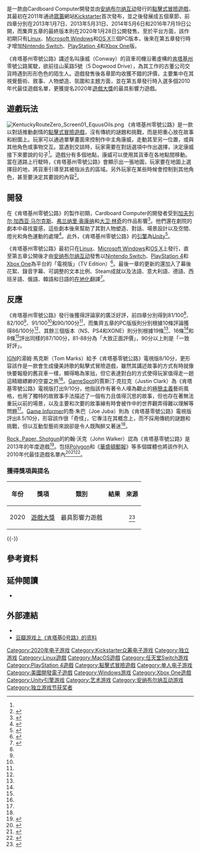 {{noteTA
|G1 = Games
|G2 = 文學
|1 = zh-hans:加西亚; zh-hant:賈西亞;
|2 = zh-cn:林奇; zh-tw:林區; zh-hk:連治;
|3 = zh-hans:肯塔基0号路; zh-hant:肯塔基州零號公路;
}}
{{Infobox video game
| title = 肯塔基州零號公路
| english = Kentucky Route Zero
| image = Kentucky Route Zero title.jpg
| caption = 《肯塔基州零號公路》電視版封面
| developer = Cardboard Computer
| publisher = [[安纳布尔纳互动|安纳布尔纳互动]]
| designer = {{unbulleted list|{{link-en|班·巴比特|Ben Babbitt}}|傑克·艾略特（Jake Elliott）|塔馬斯·凱門斯（Tamas Kemenczy）}}
| artist = 塔馬斯·凱門斯
| writer = 傑克·艾略特
| programmer = {{unbulleted list|傑克·艾略特|塔馬斯·凱門斯}}
| composer = 班·巴比特
| platforms = {{unbulleted list|[[Linux|Linux]]|[[Microsoft_Windows|Microsoft Windows]]|[[OS_X|OS X]]|[[Nintendo_Switch|Nintendo Switch]]|[[PlayStation_4|PlayStation 4]]|[[Xbox_One|Xbox One]]}}
| released = {{collapsible list|title={{nobold|2020年1月28日}}|'''第一章'''|2013年1月7日|'''第二章'''|2013年5月31日|'''第三章'''|2014年5月6日|'''第四章'''|2016年7月19日|'''第五章'''|2020年1月28日}}
| genre = [[點擊式冒險遊戲|點擊式冒險遊戲]]
| modes = [[單人電子遊戲|單人]]
| engine = [[Unity_(遊戲引擎)|Unity]]
}}
{{vgname|肯塔基州零號公路|en=Kentucky Route Zero|cn=肯塔基0号路|tw=肯塔基州零號公路|aka=肯塔基零號公路}}是一款由Cardboard Computer開發並由[[安纳布尔纳互动|安纳布尔纳互动]]發行的[[點擊式冒險遊戲|點擊式冒險遊戲]]，其最初在2011年通過[[眾籌|眾籌]]網站[[Kickstarter|Kickstarter]]首次發布，並之後發展成五個章節，前四章分別在2013年1月7日、2013年5月31日、2014年5月6日和2016年7月19日公開，而集齊五章的最終版本則在2020年1月28日公開發售。至於平台方面，該作初期只有[[Linux|Linux]]、[[Microsoft_Windows|Microsoft Windows]]和[[OS_X|OS X]]三個PC版本，後來在第五章發行時才增加[[Nintendo_Switch|Nintendo Switch]]、[[PlayStation_4|PlayStation 4]]和[[Xbox_One|Xbox One]]版。

《肯塔基州零號公路》講述名叫康威（Conway）的貨車司機沿著虛構的[[肯塔基州|肯塔基州]]零號公路駕駛，欲前往山茱路5號（5 Dogwood Drive），為其工作的古董公司交貨時遇到形形色色的陌生人。遊戲發售後各章節均收獲不錯的評價，主要集中在其視覺藝術、敘事、人物塑造、氛圍和主題方面，並在第五章發行時入選多個2010年代最佳遊戲名單，更獲提名2020年[[遊戲大獎|遊戲大獎]]的最具影響力遊戲。

== 遊戲玩法 ==
[[File:KentuckyRouteZero_Screen01_EquusOils.png|thumb]]
《肯塔基州零號公路》是一款以對話推動劇情的[[點擊式冒險遊戲|點擊式冒險遊戲]]，沒有傳統的謎題和挑戰，而是把重心放在故事和紛圍上。玩家可以通過單擊畫面來控制作中主角康威，走動其至另一位置，或與其他角色或事物交互。當遇到交談時，玩家需要在對話選項中作出選擇，決定康威接下來要說的句子<ref name=gameplay/>。遊戲分有多個地點，康威可以使用其貨車在各地點間移動。當在道路上行駛時，《肯塔基州零號公路》會顯示出一張地圖，玩家要在地圖上選擇目的地，將貨車引導至其被指派去的區域。另外玩家在某些時候會控制到其他角色，甚至要決定其要說的內容<ref name=gameplay>{{cite web |url=http://www.creativeapplications.net/games/kentucky-route-zero-mysterious-narrative-by-cardboard-computer/ |title=Kentucky Route Zero – Mysterious narrative by Cardboard Computer |first=Andrey |last=Yelbayev |date=2013-01-18 |publisher=Creative Applications Network |access-date=2013-07-06 |archive-date=2020-10-30 |archive-url=https://web.archive.org/web/20201030132914/https://www.creativeapplications.net/games/kentucky-route-zero-mysterious-narrative-by-cardboard-computer/ |dead-url=no }}</ref>。

== 開發 ==
在《肯塔基州零號公路》的製作初期，Cardboard Computer的開發者受到[[加夫列尔·加西亚·马尔克斯|加夫列尔·加西亚·马尔克斯]]、[[弗兰纳里·奥康纳|弗兰纳里·奥康纳]]和[[大卫·林奇|大卫·林奇]]的作品影響<ref>{{Cite web|url=http://gameological.com/2013/01/jake-elliott-writer-and-designer-of-kentucky-route-zero/|title=Jake Elliott, writer and designer of Kentucky Route Zero|last=Smith|first=Ryan|work=The Gameological Society|publisher=[[The_Onion|Onion Inc.]]|date=2013-01-22|access-date=2016-07-26|quote=Tamas and I are always talking about David Lynch, and he's a huge influence on us as far as tone.|archive-date=2019-09-15|archive-url=https://web.archive.org/web/20190915215327/http://gameological.com/2013/01/jake-elliott-writer-and-designer-of-kentucky-route-zero/|dead-url=no}}</ref>。他們還在劇院的劇本中尋找靈感，這些劇本後來幫助了其對人物塑造、對話、場景設計以及空間、燈光和角色運動的處理<ref>{{cite web|url=http://www.eurogamer.net/articles/2014-07-27-where-literature-and-gaming-collide|title=Where literature and gaming collide|last=McMullan|first=Thomas|date=2014-07-27|work=[[Eurogamer|Eurogamer]]|publisher=Gamer Network|access-date=2014-07-28|archive-date=2021-03-08|archive-url=https://web.archive.org/web/20210308124659/https://www.eurogamer.net/articles/2014-07-27-where-literature-and-gaming-collide|dead-url=no}}</ref>。此外，《肯塔基州零號公路》的[[游戏引擎|引擎]]為[[Unity_(遊戲引擎)|Unity]]<ref name="Unity">{{cite web |title=Zero Dark Purdy: Kentucky Route Zero by Cardboard Computer |url=https://unity3d.com/showcase/case-stories/cardboardcomputer-kentuckyroutezero |website=unity3d.com |access-date=2020-02-04 |date=2013-03-21 |archive-date=2021-01-23 |archive-url=https://web.archive.org/web/20210123164021/https://unity3d.com/showcase/case-stories/cardboardcomputer-kentuckyroutezero |dead-url=no }}</ref>。

《肯塔基州零號公路》最初只在[[Linux|Linux]]、[[Microsoft_Windows|Microsoft Windows]]和[[OS_X|OS X]]上發行，直至第五章公開後才由[[安纳布尔纳互动|安纳布尔纳互动]]發售以[[Nintendo_Switch|Nintendo Switch]]、[[PlayStation_4|PlayStation 4]]和[[Xbox_One|Xbox One]]為平台的「電視版」（TV Edition）<ref>{{Cite web|url=http://cardboardcomputer.com/2017/09/07/notes-on-the-tv-edition/|title=» Notes on the TV Edition - Cardboard Computer|website=cardboardcomputer.com|language=en|access-date=2018-10-06|archive-date=2017-09-08|archive-url=https://web.archive.org/web/20170908053213/http://cardboardcomputer.com/2017/09/07/notes-on-the-tv-edition/|dead-url=no}}</ref>。最後一章的更新的還加入了幕後花絮、錄音字幕、可調整的文本比例、Steam成就以及法語、意大利語、德語、西班牙語、俄語、韓語和日語的[[在地化|在地化]]翻譯<ref>{{Cite web|url=https://steamcommunity.com/games/231200/announcements/detail/1689348020236085942|title=Kentucky Route Zero Act V is Available Now|date=2020-01-28|website=steamcommunity.com|language=en|access-date=2020-01-29|archive-date=2020-02-06|archive-url=https://web.archive.org/web/20200206232227/https://steamcommunity.com/games/231200/announcements/detail/1689348020236085942|dead-url=no}}</ref>。

== 反應 ==
{{VG Series Reviews
| game1 = 肯塔基州零號公路 – 第一章
| mc1 = 81/100<ref name=act1>{{cite web |url=https://www.metacritic.com/game/pc/kentucky-route-zero---act-i |title=Kentucky Route Zero – Act I for PC Reviews |website=[[Metacritic|Metacritic]] |publisher=[[CBS_Interactive|CBS Interactive]] |access-date=2016-08-14 |archive-date=2021-04-13 |archive-url=https://web.archive.org/web/20210413224507/https://www.metacritic.com/game/pc/kentucky-route-zero---act-i |dead-url=no }}</ref>
| game2 = 肯塔基州零號公路 – 第二章
| mc2 = 82/100<ref name=act2>{{cite web |url=https://www.metacritic.com/game/pc/kentucky-route-zero---act-ii |title=Kentucky Route Zero – Act II for PC Reviews |website=[[Metacritic|Metacritic]] |publisher=[[CBS_Interactive|CBS Interactive]] |access-date=2016-08-14 |archive-date=2020-11-19 |archive-url=https://web.archive.org/web/20201119080844/https://www.metacritic.com/game/pc/kentucky-route-zero---act-ii |dead-url=no }}</ref>
| game3 = 肯塔基州零號公路 – 第三章
| mc3 = 91/100<ref name=act3>{{cite web |url=https://www.metacritic.com/game/pc/kentucky-route-zero---act-iii |title=Kentucky Route Zero – Act III for PC Reviews |website=[[Metacritic|Metacritic]] |publisher=[[CBS_Interactive|CBS Interactive]] |access-date=2016-08-14 |archive-date=2020-08-07 |archive-url=https://web.archive.org/web/20200807042345/https://www.metacritic.com/game/pc/kentucky-route-zero---act-iii |dead-url=no }}</ref>
| game4 = 肯塔基州零號公路 – 第四章
| mc4 = 90/100<ref name=act4>{{cite web |url=https://www.metacritic.com/game/pc/kentucky-route-zero---act-iv |title=Kentucky Route Zero – Act IV for PC Reviews |website=[[Metacritic|Metacritic]] |publisher=[[CBS_Interactive|CBS Interactive]] |access-date=2016-08-14 |archive-date=2020-12-19 |archive-url=https://web.archive.org/web/20201219095051/https://www.metacritic.com/game/pc/kentucky-route-zero---act-iv |dead-url=no }}</ref>
| game5 = 肯塔基州零號公路
| mc5 = PC：86/100<ref name=pc>{{cite web |url=https://www.metacritic.com/game/pc/kentucky-route-zero |title=Kentucky Route Zero for PC Reviews |website=[[Metacritic|Metacritic]] |publisher=[[CBS_Interactive|CBS Interactive]] |access-date=2020-07-23 |archive-date=2020-10-10 |archive-url=https://web.archive.org/web/20201010025215/https://www.metacritic.com/game/pc/kentucky-route-zero |dead-url=no }}</ref><br />NS：87/100<ref name=ns>{{cite web |url=https://www.metacritic.com/game/switch/kentucky-route-zero-tv-edition |title=Kentucky Route Zero: TV Edition for Switch Reviews |website=[[Metacritic|Metacritic]] |publisher=[[CBS_Interactive|CBS Interactive]] |access-date=2020-11-19 |archive-date=2020-10-29 |archive-url=https://web.archive.org/web/20201029235859/https://www.metacritic.com/game/switch/kentucky-route-zero-tv-edition |dead-url=no }}</ref><br />PS4：88/100<ref name=ps4>{{cite web |url=https://www.metacritic.com/game/playstation-4/kentucky-route-zero-tv-edition |title=Kentucky Route Zero: TV Edition for PlayStation 4 Reviews |website=[[Metacritic|Metacritic]] |publisher=[[CBS_Interactive|CBS Interactive]] |access-date=2020-11-19 |archive-date=2020-11-08 |archive-url=https://web.archive.org/web/20201108004129/https://www.metacritic.com/game/playstation-4/kentucky-route-zero-tv-edition |dead-url=no }}</ref><br />XONE：87/100<ref name=xone>{{cite web |url=https://www.metacritic.com/game/xbox-one/kentucky-route-zero-tv-edition |title=Kentucky Route Zero: TV Edition for Xbox One Reviews |website=[[Metacritic|Metacritic]] |publisher=[[CBS_Interactive|CBS Interactive]] |access-date=2020-11-19 |archive-date=2020-11-07 |archive-url=https://web.archive.org/web/20201107081430/https://www.metacritic.com/game/xbox-one/kentucky-route-zero-tv-edition |dead-url=no }}</ref>
}}
{{VG Reviews
| title = 肯塔基州零號公路 電視版
| IGN = 8/10<ref name=IGN>{{cite web|url=https://www.ign.com/articles/kentucky-route-zero-review|title=Kentucky Route Zero Review|publisher=[[IGN|IGN]]|date=2020-04-29|author=Tom Marks|accessdate=2021-02-15|archive-date=2021-02-26|archive-url=https://web.archive.org/web/20210226134134/https://www.ign.com/articles/kentucky-route-zero-review|dead-url=no}}</ref>
| GI = 8.5/10<ref name=GI>{{cite web|url=https://www.gameinformer.com/review/kentucky-route-zero/kentucky-route-zero-review-a-surreal-road-trip|title=Kentucky Route Zero Review – A Surreal Road Trip|publisher=[[Game_Informer|Game Informer]]|date=2020-01-27|author=Joe Juba|accessdate=2021-02-15|archive-date=2021-02-25|archive-url=https://web.archive.org/web/20210225232748/https://www.gameinformer.com/review/kentucky-route-zero/kentucky-route-zero-review-a-surreal-road-trip|dead-url=no}}</ref>
| GSpot = 9/10<ref name=GS>{{cite web|url=https://www.gamespot.com/reviews/kentucky-route-zero-review-where-the-streets-have-/1900-6417404/|title=Kentucky Route Zero Review - Where The Streets Have No Name|publisher=[[GameSpot|GameSpot]]|date=2020-02-05|author=Justin Clark|accessdate=2021-02-15|archive-date=2020-12-08|archive-url=https://web.archive.org/web/20201208202236/https://www.gamespot.com/reviews/kentucky-route-zero-review-where-the-streets-have-/1900-6417404/|dead-url=no}}</ref>
| PCGUS = 87/100<ref name=PCG>{{cite web|url=https://www.pcgamer.com/kentucky-route-zero-season-review/|title=KENTUCKY ROUTE ZERO REVIEW|publisher=[[PC_Gamer|PC Gamer]]|date=2020-02-12|author=Rachel Watts|accessdate=2021-02-15|archive-date=2020-10-02|archive-url=https://web.archive.org/web/20201002201406/https://www.pcgamer.com/kentucky-route-zero-season-review/|dead-url=no}}</ref>
}}

《肯塔基州零號公路》發行後獲得評論家的廣泛好評，前四章分別得到81/100<ref name=act1/>、82/100<ref name=act2/>、91/100<ref name=act3/>和90/100分<ref name=act4/>，而集齊五章的PC版版則分別根據10條評論獲得86/100分<ref name=pc/>、其餘三個版本（NS、PS4和XONE）則分別根據19條<ref name=ns/>、16條<ref name=ps4/>和8條<ref name=xone/>評出同樣的87/100分，81-88分為「大致正面評價」，90分以上則是「一致好評」。

[[IGN|IGN]]的湯姆·馬克斯（Tom Marks）給予《肯塔基零號公路》電視版8/10分，更形容該作是一款會生成優美詩歌的點擊式冒險遊戲，雖然其講述故事的方式有時就像快要報廢的舊貨車一樣，顯得略為笨拙，但它表達對白的方式使得玩家值得走一趟這精緻縹緲的空靈之旅<ref name=IGN/>。[[GameSpot|GameSpot]]的賈斯汀·克拉克（Justin Clark）為《肯塔基零號公路》電視版打出9/10分，他指該作有著令人嘆為觀止的[[極簡主義|極簡主義]]藝術風格，也用了獨特的故敘事手法描述了一個有力且值得沉思的故事，但也存在著無法重玩以前的場景，以及主要和次要的故事線有時會被作中的世界觀弄得難以理解等問題<ref name=GS/>。[[Game_Informer|Game Informer]]的喬·朱巴（Joe Juba）則為《肯塔基零號公路》電視版評出8.5/10分，形容該作很「奇怪」，它專注在其概念上，而不採用傳統的謎題和挑戰，但以互動型藝術來說卻是令人既陶醉又著迷<ref name=GI/>。

[[Rock,_Paper,_Shotgun|Rock, Paper, Shotgun]]的約翰·沃克（John Walker）認為《肯塔基零號公路》是2013年的年度遊戲<ref>{{cite web|url=http://www.rockpapershotgun.com/2013/12/24/the-amazing-astonishing-rps-advent-calendar-day-24/|title=The Amazing & Astonishing RPS Advent Calendar: Day 24|last=Walker|first=John|author2=Rossignol, Jim|author3=Meer, Alec|author4=Smith, Adam|author5=Grayson, Nathan|date=2013-12-24|work=[[Rock,_Paper,_Shotgun|Rock, Paper, Shotgun]]|access-date=2013-12-24|archive-date=2021-01-24|archive-url=https://web.archive.org/web/20210124153313/https://www.rockpapershotgun.com/2013/12/24/the-amazing-astonishing-rps-advent-calendar-day-24/|dead-url=no}}</ref>。包括[[Polygon|Polygon]]和《[[華盛頓郵報|華盛頓郵報]]》等多個媒體也將該作列入2010年代最佳遊戲名單內<ref>{{cite web |url=https://www.polygon.com/features/2019/11/4/20947389/best-games-2019-2010-ps4-switch-xbox-pc-10-1 |title=The 100 best games of the decade (2010–2019): 10–1 |author=Polygon Staff |date=2019-11-04 |publisher=[[Polygon_(website)|Polygon]] |access-date=2019-11-04 |archive-date=2021-04-24 |archive-url=https://web.archive.org/web/20210424031125/https://www.polygon.com/features/2019/11/4/20947389/best-games-2019-2010-ps4-switch-xbox-pc-10-1 |dead-url=no }}</ref><ref>{{cite web |url=https://www.pastemagazine.com/games/best-of-the-decade/best-videogames-of-the-decade/#3-kentucky-route-zero |title=The 100 Best Videogames of the 2010s: #3 |author=Garrett Martin, Holly Green and the Paste Games Writers |date=2019-10-11 |publisher=Paste |access-date=2020-05-06 |archive-date=2021-01-26 |archive-url=https://web.archive.org/web/20210126222018/https://www.pastemagazine.com/games/best-of-the-decade/best-videogames-of-the-decade/#3-kentucky-route-zero |dead-url=no }}</ref><ref>{{cite web |url=https://www.washingtonpost.com/video-games/reviews/kentucky-route-zero-is-soulful-evocative-one-most-important-games-last-decade/ |title=Kentucky Route Zero review |author=Elise Favis |date=2020-01-27 |work=[[Washington_Post|Washington Post]] |access-date=2020-05-06 |archive-date=2020-07-23 |archive-url=https://web.archive.org/web/20200723164653/https://www.washingtonpost.com/video-games/reviews/kentucky-route-zero-is-soulful-evocative-one-most-important-games-last-decade/ |dead-url=no }}</ref>。

=== 獲得獎項與提名 ===
{| class="wikitable sortable"
!年份
!獎項
!類別
!結果
!來源
|-
|style="text-align:center;" |2020
|style="text-align:center;" |[[遊戲大獎|遊戲大獎]]
|最具影響力遊戲
| {{Nominated}}
|style="text-align:center;" |<ref>{{cite web |url=https://www.forbes.com/sites/paultassi/2020/12/11/heres-the-game-awards-2020-winner-list-with-a-near-total-last-of-us-sweep/ |title=Here's The Game Awards 2020 Winners List With A Near-Total 'Last Of Us' Sweep |work=[[Forbes|Forbes]] |last=Tassi |first=Paul |date=2020-12-11 |access-date=2021-02-14 |archive-date=2020-12-11 |archive-url=https://web.archive.org/web/20201211123633/https://www.forbes.com/sites/paultassi/2020/12/11/heres-the-game-awards-2020-winner-list-with-a-near-total-last-of-us-sweep/ |dead-url=no }}</ref>
|}
{{-}}

== 參考資料 ==
{{reflist|2}}

== 延伸閱讀 ==
{{refbegin}}
* {{Cite web |last1=Plante |first1=Chris |title=Why Kentucky Route Zero is the most important game of the decade |work=[[Polygon_(website)|Polygon]] |date=2019-11-12 |url=https://www.polygon.com/2019/11/12/20960055/kentucky-route-zero-the-most-important-game-of-the-decade |language=en-US |access-date=2019-11-13 |9= |archive-date=2021-04-21 |archive-url=https://web.archive.org/web/20210421154710/https://www.polygon.com/2019/11/12/20960055/kentucky-route-zero-the-most-important-game-of-the-decade |dead-url=no }}
{{refend}}

== 外部連結 ==
{{sisterlinks|d=Q6392377|display=肯塔基州零號公路|n=no|b=no|v=no|voy=no|m=no|mw=no|wikt=no|s=no|species=no|c=Category:Kentucky Route Zero screenshots}}
* {{Official website|http://kentuckyroutezero.com/}}
* [https://www.douban.com/game/26243467/ 豆瓣游戏上《肯塔基0号路》的资料] {{Wayback|url=https://www.douban.com/game/26243467/ |date=20210210170256 }}{{zh-hans}}

{{DEFAULTSORT:Kentucky Route Zero}}
[[Category:2020年电子游戏|Category:2020年电子游戏]]
[[Category:Kickstarter众筹电子游戏|Category:Kickstarter众筹电子游戏]]
[[Category:独立游戏|Category:独立游戏]]
[[Category:Linux遊戲|Category:Linux遊戲]]
[[Category:MacOS遊戲|Category:MacOS遊戲]]
[[Category:任天堂Switch游戏|Category:任天堂Switch游戏]]
[[Category:PlayStation_4遊戲|Category:PlayStation 4遊戲]]
[[Category:點擊式冒險遊戲|Category:點擊式冒險遊戲]]
[[Category:单人电子游戏|Category:单人电子游戏]]
[[Category:美國開發電子遊戲|Category:美國開發電子遊戲]]
[[Category:Windows游戏|Category:Windows游戏]]
[[Category:Xbox_One遊戲|Category:Xbox One遊戲]]
[[Category:Unity引擎游戏|Category:Unity引擎游戏]]
[[Category:艺术游戏|Category:艺术游戏]]
[[Category:安纳布尔纳互动游戏|Category:安纳布尔纳互动游戏]]
[[Category:独立游戏节获奖者|Category:独立游戏节获奖者]]